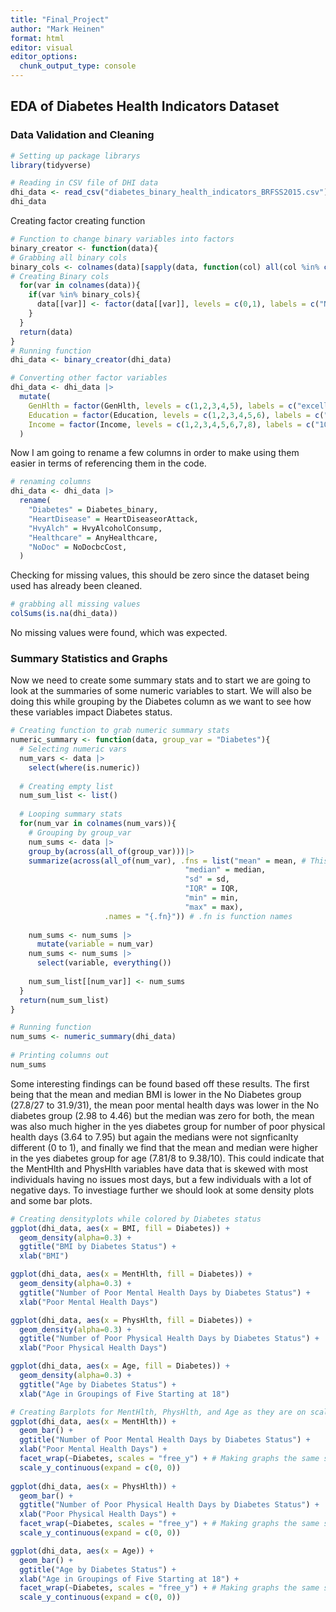 ```yaml
---
title: "Final_Project"
author: "Mark Heinen"
format: html
editor: visual
editor_options: 
  chunk_output_type: console
---
```


## EDA of Diabetes Health Indicators Dataset

### Data Validation and Cleaning

```r
# Setting up package librarys 
library(tidyverse)
```


```r
# Reading in CSV file of DHI data
dhi_data <- read_csv("diabetes_binary_health_indicators_BRFSS2015.csv")
dhi_data
```

Creating factor creating function

```r
# Function to change binary variables into factors
binary_creator <- function(data){
# Grabbing all binary cols
binary_cols <- colnames(data)[sapply(data, function(col) all(col %in% c(0, 1)))]
# Creating Binary cols
  for(var in colnames(data)){
    if(var %in% binary_cols){
      data[[var]] <- factor(data[[var]], levels = c(0,1), labels = c("No", "Yes"))
    }
  }
  return(data)
}
# Running function
dhi_data <- binary_creator(dhi_data)

# Converting other factor variables 
dhi_data <- dhi_data |>
  mutate(
    GenHlth = factor(GenHlth, levels = c(1,2,3,4,5), labels = c("excellent", "very_good", "good", "fair", "poor")),
    Education = factor(Education, levels = c(1,2,3,4,5,6), labels = c("no_schooling", "1_to_8", "9_to_11", "12_or_GED", "some_college", "college_grad")),
    Income = factor(Income, levels = c(1,2,3,4,5,6,7,8), labels = c("10k_less", "15k_less", "20k_less", "25k_less", "35k_less", "50k_less", "75k_less", "75k_more"))
  )
```

Now I am going to rename a few columns in order to make using them easier in terms of referencing them in the code.

```r
# renaming columns 
dhi_data <- dhi_data |>
  rename(
    "Diabetes" = Diabetes_binary,
    "HeartDisease" = HeartDiseaseorAttack,
    "HvyAlch" = HvyAlcoholConsump,
    "Healthcare" = AnyHealthcare,
    "NoDoc" = NoDocbcCost,
  )
```

Checking for missing values, this should be zero since the dataset being used has already been cleaned.

```r
# grabbing all missing values
colSums(is.na(dhi_data))
```

No missing values were found, which was expected.

### Summary Statistics and Graphs

Now we need to create some summary stats and to start we are going to look at the summaries of some numeric variables to start. We will also be doing this while grouping by the Diabetes column as we want to see how these variables impact Diabetes status.

```r
# Creating function to grab numeric summary stats
numeric_summary <- function(data, group_var = "Diabetes"){
  # Selecting numeric vars
  num_vars <- data |>
    select(where(is.numeric))
  
  # Creating empty list
  num_sum_list <- list()
  
  # Looping summary stats 
  for(num_var in colnames(num_vars)){
    # Grouping by group_var
    num_sums <- data |>
    group_by(across(all_of(group_var)))|>
    summarize(across(all_of(num_var), .fns = list("mean" = mean, # This will create a named list with .fns
                                       "median" = median,
                                       "sd" = sd,
                                       "IQR" = IQR,
                                       "min" = min,
                                       "max" = max),
                     .names = "{.fn}")) # .fn is function names
    
    num_sums <- num_sums |>
      mutate(variable = num_var)
    num_sums <- num_sums |> 
      select(variable, everything())
  
    num_sum_list[[num_var]] <- num_sums
  }
  return(num_sum_list)
}

# Running function 
num_sums <- numeric_summary(dhi_data)
  
# Printing columns out
num_sums
```

Some interesting findings can be found based off these results. The first being that the mean and median BMI is lower in the No Diabetes group (27.8/27 to 31.9/31), the mean poor mental health days was lower in the No diabetes group (2.98 to 4.46) but the median was zero for both, the mean was also much higher in the yes diabetes group for number of poor physical health days (3.64 to 7.95) but again the medians were not signficanlty different (0 to 1), and finally we find that the mean and median were higher in the yes diabetes group for age (7.81/8 to 9.38/10). This could indicate that the MentHlth and PhysHlth variables have data that is skewed with most individuals having no issues most days, but a few individuals with a lot of negative days. To investiage further we should look at some density plots and some bar plots.

```r
# Creating densityplots while colored by Diabetes status
ggplot(dhi_data, aes(x = BMI, fill = Diabetes)) +
  geom_density(alpha=0.3) +
  ggtitle("BMI by Diabetes Status") +
  xlab("BMI")

ggplot(dhi_data, aes(x = MentHlth, fill = Diabetes)) +
  geom_density(alpha=0.3) +
  ggtitle("Number of Poor Mental Health Days by Diabetes Status") +
  xlab("Poor Mental Health Days")

ggplot(dhi_data, aes(x = PhysHlth, fill = Diabetes)) +
  geom_density(alpha=0.3) +
  ggtitle("Number of Poor Physical Health Days by Diabetes Status") +
  xlab("Poor Physical Health Days")

ggplot(dhi_data, aes(x = Age, fill = Diabetes)) +
  geom_density(alpha=0.3) +
  ggtitle("Age by Diabetes Status") +
  xlab("Age in Groupings of Five Starting at 18")

# Creating Barplots for MentHlth, PhysHlth, and Age as they are on scales
ggplot(dhi_data, aes(x = MentHlth)) +
  geom_bar() +
  ggtitle("Number of Poor Mental Health Days by Diabetes Status") +
  xlab("Poor Mental Health Days") +
  facet_wrap(~Diabetes, scales = "free_y") + # Making graphs the same scale to aid comparison
  scale_y_continuous(expand = c(0, 0))
  
ggplot(dhi_data, aes(x = PhysHlth)) +
  geom_bar() +
  ggtitle("Number of Poor Physical Health Days by Diabetes Status") +
  xlab("Poor Physical Health Days") +
  facet_wrap(~Diabetes, scales = "free_y") + # Making graphs the same scale to aid comparison
  scale_y_continuous(expand = c(0, 0))

ggplot(dhi_data, aes(x = Age)) +
  geom_bar() +
  ggtitle("Age by Diabetes Status") +
  xlab("Age in Groupings of Five Starting at 18") +
  facet_wrap(~Diabetes, scales = "free_y") + # Making graphs the same scale to aid comparison
  scale_y_continuous(expand = c(0, 0))

```


